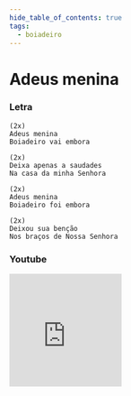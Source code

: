 ```yaml
---
hide_table_of_contents: true
tags:
  - boiadeiro
---
```


# Adeus menina

### Letra

```text
(2x)
Adeus menina
Boiadeiro vai embora

(2x)
Deixa apenas a saudades
Na casa da minha Senhora

(2x)
Adeus menina
Boiadeiro foi embora

(2x)
Deixou sua benção
Nos braços de Nossa Senhora
```

### Youtube

<iframe
  width="200"
  height="200"
  src="https://www.youtube.com/embed/aT3NYlaIWn4"
  title="YouTube video player"
  frameborder="0"
  allow="accelerometer; autoplay; clipboard-write; encrypted-media; gyroscope; picture-in-picture; web-share"
  referrerpolicy="strict-origin-when-cross-origin"
  allowfullscreen
></iframe>
